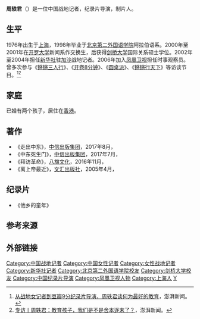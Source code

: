 '''周轶君'''（{{bd|1976年|8月}}）是一位中国战地记者，纪录片导演，制片人。

==生平==
1976年出生于[[上海|上海]]，1998年毕业于[[北京第二外国语学院|北京第二外国语学院]]阿拉伯语系。2000年至2001年在[[开罗大学|开罗大学]]新闻系作交换生，后获得[[剑桥大学|剑桥大学]]国际关系硕士学位。2002年至2004年担任[[新华社|新华社]]驻[[加沙|加沙]]战地记者。2006年加入[[凤凰卫视|凤凰卫视]]担任时事观察员。曾多次参与《[[锵锵三人行|锵锵三人行]]》、《[[开卷8分钟|开卷8分钟]]》、《[[圆桌派|圆桌派]]》、《[[锵锵行天下|锵锵行天下]]》等访谈节目。<ref>[http://www.thepaper.cn/newsDetail_forward_9356246 从战地女记者到豆瓣9分纪录片导演，周轶君谈何为最好的教育]，澎湃新闻。</ref><ref>[https://www.thepaper.cn/newsDetail_forward_4355116 专访丨周轶君：教育孩子，我们是不是舍本逐末了？]，澎湃新闻。</ref>

==家庭==
已婚有两个孩子，居住在[[香港|香港]]。

==著作==
*《走出中东》，[[中信出版集团|中信出版集团]]，2017年8月，{{ISBN|9787508677064}}
*《中东死生门》，[[中信出版集团|中信出版集团]]，2017年7月，{{ISBN|9787508676432}}
*《拜访革命》，[[八旗文化|八旗文化]]，2016年11月，{{ISBN|9789869384421}}
*《离上帝最近》，[[文汇出版社|文汇出版社]]，2005年4月，{{ISBN|9787806768020}}

==纪录片==
*《他乡的童年》

==参考来源==
{{reflist}}

==外部链接==
{{Weibo|周轶君}}

{{DEFAULTSORT:Z}}
{{Authority control}}
[[Category:中国战地记者|Category:中国战地记者]]
[[Category:中国女性记者|Category:中国女性记者]]
[[Category:女性战地记者|Category:女性战地记者]]
[[Category:新华社记者|Category:新华社记者]]
[[Category:北京第二外国语学院校友|Category:北京第二外国语学院校友]]
[[Category:剑桥大学校友|Category:剑桥大学校友]]
[[Category:中国纪录片导演|Category:中国纪录片导演]]
[[Category:凤凰卫视人物|Category:凤凰卫视人物]]
[[Category:上海人|Category:上海人]]
[[Category:周姓|Y]]